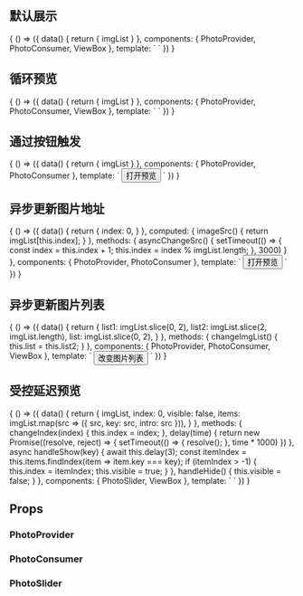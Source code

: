 
<Meta title="vue3-photo-preview" />

## 默认展示
<Canvas>
  <Story name="默认展示">
    {
      () => ({
        data() {
          return {
            imgList
          }
        },
        components: { PhotoProvider, PhotoConsumer, ViewBox },
        template: `
          <photo-provider>
            <photo-consumer v-for="src in imgList" :intro="src" :key="src" :src="src">
              <view-box :src="src" />
            </photo-consumer>
          </photo-provider>
        `
      })
    }
  </Story>
</Canvas>


## 循环预览
<Canvas>
  <Story name="循环预览">
    {
      () => ({
        data() {
          return {
            imgList
          }
        },
        components: { PhotoProvider, PhotoConsumer, ViewBox },
        template: `
          <photo-provider :loop="true">
            <photo-consumer v-for="src in imgList" :intro="src" :key="src" :src="src">
              <view-box :src="src" />
            </photo-consumer>
          </photo-provider>
        `
      })
    }
  </Story>
</Canvas>

## 通过按钮触发
<Canvas>
  <Story name="通过按钮触发">
    {
      () => ({
        data() {
          return {
            imgList
          }
        },
        components: { PhotoProvider, PhotoConsumer },
        template: `
          <photo-provider>
            <photo-consumer v-for="(src, index) in imgList" :intro="src" :key="src" :src="src">
              <button v-if="index === 0">打开预览</button>
            </photo-consumer>
          </photo-provider>
        `
      })
    }
  </Story>
</Canvas>

## 异步更新图片地址
<Canvas>
  <Story name="异步更新图片地址">
    {
      () => ({
        data() {
          return {
            index: 0,
          }
        },
        computed: {
          imageSrc() {
            return imgList[this.index];
          }
        },
        methods: {
          asyncChangeSrc() {
            setTimeout(() => {
              const index = this.index + 1;
              this.index = index % imgList.length;
            }, 3000)
          }
        },
        components: { PhotoProvider, PhotoConsumer },
        template: `
          <photo-provider>
            <photo-consumer :intro="imageSrc" :src="imageSrc">
              <button @click="asyncChangeSrc">打开预览</button>
            </photo-consumer>
          </photo-provider>
        `
      })
    }
  </Story>
</Canvas>

## 异步更新图片列表
<Canvas>
  <Story name="异步更新图片列表">
    {
      () => ({
        data() {
          return {
            list1: imgList.slice(0, 2),
            list2: imgList.slice(2, imgList.length),
            list: imgList.slice(0, 2),
          }
        },
        methods: {
          changeImgList() {
            this.list = this.list2;
          }
        },
        components: { PhotoProvider, PhotoConsumer, ViewBox },
        template: `
          <photo-provider>
            <photo-consumer v-for="src in list" :intro="src" :key="src" :src="src">
              <view-box :src="src" />
            </photo-consumer>
            <button @click="changeImgList" style="vertical-align:top;">改变图片列表</button>
          </photo-provider>
        `
      })
    }
  </Story>
</Canvas>

## 受控延迟预览
<Canvas>
  <Story name="受控延迟预览">
    {
      () => ({
        data() {
          return {
            imgList,
            index: 0,
            visible: false,
            items: imgList.map(src => ({ src, key: src, intro: src })),
          }
        },
        methods: {
          changeIndex(index) {
            this.index = index;
          },
          delay(time) {
            return new Promise((resolve, reject) => {
              setTimeout(() => {
                resolve();
              }, time * 1000)
            })
          },
          async handleShow(key) {
            await this.delay(3);
            const itemIndex = this.items.findIndex(item => item.key === key);
            if (itemIndex > -1) {
              this.index = itemIndex;
              this.visible = true;
            }
          },
          handleHide() {
            this.visible = false;
          }
        },
        components: { PhotoSlider, ViewBox },
        template: `
          <view-box
            v-for="src in imgList"
            :key="src"
            :src="src"
            @click="handleShow(src)"
          />
          <photo-slider
            :items="items"
            :visible="visible"
            :index="index"
            @changeIndex="changeIndex"
            @clickMask="handleHide"
            @closeModal="handleHide"
          />
        `
      })
    }
  </Story>
</Canvas>

## Props

### PhotoProvider

<ArgsTable of={originPhotoProvider} />

### PhotoConsumer

<ArgsTable of={originPhotoConsumer} />

### PhotoSlider
<ArgsTable of={originPhotoSlider} />
